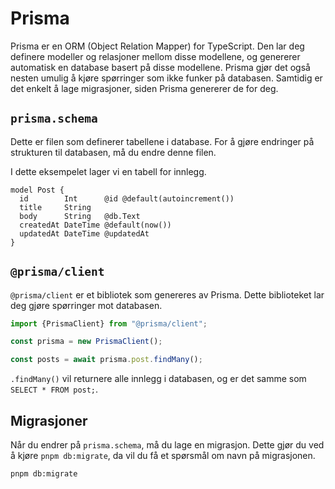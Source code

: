 # Prisma

Prisma er en ORM (Object Relation Mapper) for TypeScript. Den lar deg definere modeller og relasjoner mellom disse modellene, og genererer automatisk en database basert på disse modellene. Prisma gjør det også nesten umulig å kjøre spørringer som ikke funker på databasen. Samtidig er det enkelt å lage migrasjoner, siden Prisma genererer de for deg.

## `prisma.schema`

Dette er filen som definerer tabellene i database. For å gjøre endringer på strukturen til databasen, må du endre denne filen.

I dette eksempelet lager vi en tabell for innlegg.

```prisma
model Post {
  id        Int      @id @default(autoincrement())
  title     String
  body      String   @db.Text
  createdAt DateTime @default(now())
  updatedAt DateTime @updatedAt
}
```

## `@prisma/client`

`@prisma/client` er et bibliotek som genereres av Prisma. Dette biblioteket lar deg gjøre spørringer mot databasen.

```ts
import {PrismaClient} from "@prisma/client";

const prisma = new PrismaClient();

const posts = await prisma.post.findMany();
```

`.findMany()` vil returnere alle innlegg i databasen, og er det samme som `SELECT * FROM post;`.

## Migrasjoner

Når du endrer på `prisma.schema`, må du lage en migrasjon. Dette gjør du ved å kjøre `pnpm db:migrate`, da vil du få et spørsmål om navn på migrasjonen.

```sh filename="Terminal"
pnpm db:migrate
```
